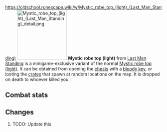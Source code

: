 https://oldschool.runescape.wiki/w/Mystic_robe_top_(light)_(Last_Man_Standing)
{{Infobox Item
|name = Mystic robe top (light)
|image = [[File:Mystic robe top (light) (Last Man Standing).png]]
|release = [[4 August]] [[2016]]
|update = Last Man Standing Beta and Splashing Restrictions  # TODO: Update this
|members = No
|quest = No
|tradeable = No
|placeholder = No
|equipable = Yes
|stackable = No
|noteable = Yes
|options = Wear, Drop
|examine = The upper half of a bright magical robe.
|value = 1
|alchable = No
|weight = 2.721
|id = 27160
}}
[[File:Mystic robe top (light) (Last Man Standing) detail.png|160px|left]]
'''Mystic robe top (light)''' from [[Last Man Standing]] is a minigame-exclusive variant of the normal [[Mystic robe top (light)]]. It can be obtained from opening the [[Chest (Last Man Standing)|chests]] with a [[bloody key]], or looting the [[Crate (Last Man Standing)|crates]] that spawn at random locations on the map. It is dropped on death to whoever killed you.

==Combat stats==
{{Infobox Bonuses
|astab = 0
|aslash = 0
|acrush = 0
|amagic = 20
|arange = 0
|dstab = 0
|dslash = 0
|dcrush = 0
|dmagic = 20
|drange = 0
|str = 0
|rstr = 0
|mdmg = 0
|prayer = 0
|slot = body
|image = [[File:Mystic robe top (light) (Last Man Standing) equipped male.png|160px]]
|altimage = [[File:Mystic robe top (light) (Last Man Standing) equipped female.png|160px]]
}}

==Changes==
# TODO: Update this
{{Subject changes header}}
{{Subject changes
|date = 4 August 2016
|update = Last Man Standing
|change = The item was made fully available with the release of Last Man Standing.
}}
{{Subject changes footer}}

{{Last Man Standing In-game Items}}